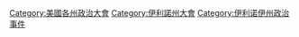 [[Category:美國各州政治大會|Category:美國各州政治大會]]
[[Category:伊利諾州大會|Category:伊利諾州大會]]
[[Category:伊利诺伊州政治事件|Category:伊利诺伊州政治事件]]